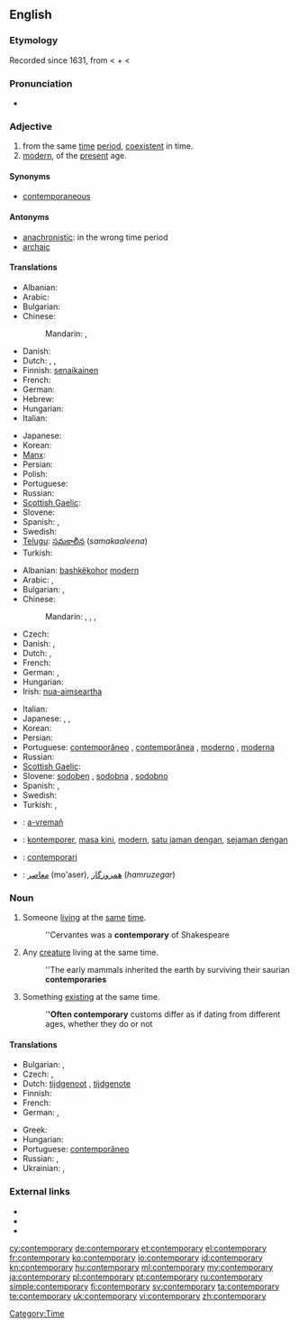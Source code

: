 ==English==

===Etymology===
Recorded since 1631, from {{etyl|ML.}} {{term|lang=la|contemporarius}}<!--, says Online Etymology Dictionary--> < {{etyl|la}} {{term|lang=la|con-||with, together}} + {{term|lang=la|temporarius||of time}} < {{term|lang=la|tempus||time}}

===Pronunciation===
* {{IPA|/kənˈtɛm.pəˌɹɛɹ.i/}}

===Adjective===
{{en-adj}}

# from the same [[time]] [[period]], [[coexistent]] in time.
# [[modern]], of the [[present]] age.

====Synonyms====
* [[contemporaneous]]

====Antonyms====
* [[anachronistic]]: in the wrong time period
* [[archaic]]

====Translations====
{{trans-top|from the same time period}}
* Albanian: {{t+|sq|bashkëkohor|xs=Albanian}}
* Arabic: {{t-|ar|معاصر|tr=mu3aaSir}}
* Bulgarian: {{t|bg|едновременен}}
* Chinese:
*: Mandarin: {{t|zh|現代|alt=現代的|sc=Hani}}, {{t|zh|现代|tr=xiàndài de|alt=现代的|sc=Hani}}
* Danish: {{t|da|samtidig}}
* Dutch: {{t-|nl|gelijktijdig}}, {{t-|nl|eigentijds}}, {{t-|nl|contemporain}}
* Finnish: [[senaikainen]]
* French: {{t+|fr|contemporain}}
* German: {{t+|de|zeitgenössisch}}
* Hebrew: {{t|he|בן דור|tr=ben dor}}
* Hungarian: {{t+|hu|kortárs}}
* Italian: {{t+|it|contemporaneo}}
{{trans-mid}}
* Japanese: {{t|ja|現代|tr=(げんだいてき, gendai-teki|alt=現代的|sc=Jpan}}
* Korean: {{t|ko|현대|tr=hyeondae-ui|alt=현대의|sc=Kore}}
* [[Manx]]: {{t|gv|co-emshiragh}}
* Persian: {{t|fa|معاصر|tr=mo'âser|sc=fa-Arab}}
* Polish: {{t+|pl|współczesny}}
* Portuguese: {{t+|pt|contemporâneo}}
* Russian: {{t|ru|современный|tr=sovreménnyj|sc=Cyrl}}
* [[Scottish Gaelic]]: {{t|gd|co-aimsireil}}
* Slovene: {{t+|sl|sodoben}}
* Spanish: {{t-|es|contemporario}}, {{t+|es|contemporáneo}}
* Swedish: {{t+|sv|samtida}}
* [[Telugu]]: [[సమకాలీన]] (''samakaaleena'')
* Turkish: {{t+|tr|çağdaş}}
{{trans-bottom}}

{{trans-top|modern}}
* Albanian: [[bashkëkohor]] [[modern]]
* Arabic: {{t|ar|عصري|tr=3áSriy|sc=Arab}}, {{t|ar|حديث|tr=Hadiith|sc=Arab}}
* Bulgarian: {{t|bg|съвременен}},  {{t|bg|модерен}}
* Chinese:
*: Mandarin: {{t|zh|現代|alt=現代的|sc=Hani}}, {{t|zh|现代|tr=xiàndài de|alt=现代的|sc=Hani}}, {{t|zh|摩登|tr=módēng|sc=Hani}}, {{t|zh|近代|tr=jìndài de|alt=近代的|sc=Hani}}
* Czech: {{t+|cs|současný|m}}
* Danish: {{t-|da|moderne}}, {{t|da|nutids-}}
* Dutch: {{t+|nl|hedendaags}}, {{t-|nl|eigentijds}}
* French: {{t+|fr|contemporain}}
* German: {{t+|de|zeitgenössisch}}, {{t|de|modern}}
* Hungarian: {{t+|hu|kortárs}}
* Irish: [[nua-aimseartha]]
{{trans-mid}}
* Italian: {{t+|it|contemporaneo}}
* Japanese: {{t|ja|現代|tr=(げんだいてき, gendai-teki|alt=現代的|sc=Jpan}}, {{t|ja|近代|tr=きんだいてき, kindai-teki|alt=近代的|sc=Jpan}}, {{t|ja|モダン|tr=modan-na|alt=モダンな|sc=Jpan}}
* Korean: {{t|ko|현대|tr=hyeondae-ui|alt=현대의|sc=Kore}}
* Persian: {{t|fa|نوین|tr=novin|sc=fa-Arab}}
* Portuguese: [[contemporâneo]] {{m}}, [[contemporânea]] {{f}},	[[moderno]] {{m}}, [[moderna]] {{f}}
* Russian: {{t|ru|современный|tr=sovreménnyj|sc=Cyrl}}
* [[Scottish Gaelic]]: {{t|gd|co-aimsireil}}
* Slovene: [[sodoben]] {{m}}, [[sodobna]] {{f}}, [[sodobno]] {{n}}
* Spanish: {{t+|es|contemporáneo}}, {{t-|es|contemporario}}
* Swedish: {{t+|sv|nutida}}
* Turkish: {{t+|tr|çağdaş}}, {{t+|tr|modern}}
{{trans-bottom}}

{{checktrans-top}}
* {{ttbc|br}}: [[a-vremañ]]
* {{ttbc|id}}: [[kontemporer]], [[masa kini]], [[modern]], [[satu jaman dengan]], [[sejaman dengan]]
* {{ttbc|ia}}: [[contemporari]]
* {{ttbc|fa}}: [[معاصر]] (mo'aser), [[همروزگار]] (''hamruzegar'')
{{trans-bottom}}

===Noun===
{{en-noun|contemporaries}}

# Someone [[living]] at the [[same]] [[time]].
#: ''Cervantes was a '''contemporary''' of Shakespeare
# Any [[creature]] living at the same time.
#: ''The early mammals inherited the earth by surviving their saurian '''contemporaries'''
# Something [[existing]] at the same time.
#: '''''Often contemporary''' customs differ as if dating from different ages, whether they do or not

====Translations====
{{trans-top|someone living (or something existing) at the same time}}
* Bulgarian: {{t|bg|съвременник|m}},  {{t|bg|съвременница|f}}
* Czech: {{t|cs|současník|m}}, {{t|cs|současnice|f}}
* Dutch: [[tijdgenoot]] {{m}}, [[tijdgenote]] {{f}}
* Finnish: {{t-|fi|aikalainen}}
* French: {{t+|fr|contemporain|m}}
* German: {{t+|de|Zeitgenosse|m}},  {{t|de|Zeitgenossin|f}}
{{trans-mid}}
* Greek: {{t|el|σύγχρονο|m}}
* Hungarian: {{t+|hu|kortárs}}
* Portuguese: [[contemporâneo]] {{m}}
* Russian: {{t+|ru|современник|m|tr=sovr'em'énnik}},  {{t|ru|современница|f}}
* Ukrainian: {{t|uk|сучасник|m|xs=Ukrainian}},  {{t|uk|сучасниця|f|xs=Ukrainian}}
{{trans-bottom}}

===External links===
* {{R:Webster 1913}}
* {{R:Century 1911}}
* {{R:OneLook}}

[[Category:Time]]

[[cy:contemporary]]
[[de:contemporary]]
[[et:contemporary]]
[[el:contemporary]]
[[fr:contemporary]]
[[ko:contemporary]]
[[io:contemporary]]
[[id:contemporary]]
[[kn:contemporary]]
[[hu:contemporary]]
[[ml:contemporary]]
[[my:contemporary]]
[[ja:contemporary]]
[[pl:contemporary]]
[[pt:contemporary]]
[[ru:contemporary]]
[[simple:contemporary]]
[[fi:contemporary]]
[[sv:contemporary]]
[[ta:contemporary]]
[[te:contemporary]]
[[uk:contemporary]]
[[vi:contemporary]]
[[zh:contemporary]]
